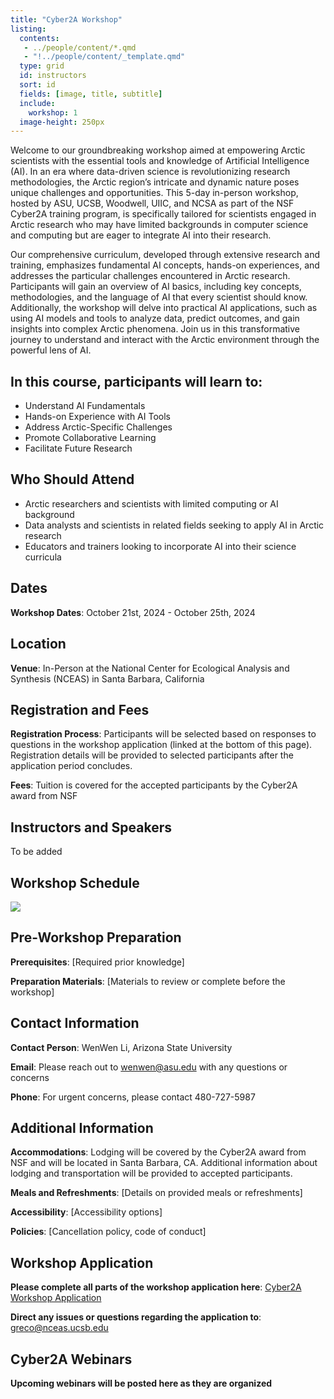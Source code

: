 ```yaml
---
title: "Cyber2A Workshop"
listing:
  contents:
   - ../people/content/*.qmd
   - "!../people/content/_template.qmd"
  type: grid 
  id: instructors
  sort: id
  fields: [image, title, subtitle]
  include:
    workshop: 1
  image-height: 250px
---
```


Welcome to our groundbreaking workshop aimed at empowering Arctic scientists with the essential tools and knowledge of Artificial Intelligence (AI). In an era where data-driven science is revolutionizing research methodologies, the Arctic region's intricate and dynamic nature poses unique challenges and opportunities. This 5-day in-person workshop, hosted by ASU, UCSB, Woodwell, UIIC, and NCSA as part of the NSF Cyber2A training program, is specifically tailored for scientists engaged in Arctic research who may have limited backgrounds in computer science and computing but are eager to integrate AI into their research.

Our comprehensive curriculum, developed through extensive research and training, emphasizes fundamental AI concepts, hands-on experiences, and addresses the particular challenges encountered in Arctic research. Participants will gain an overview of AI basics, including key concepts, methodologies, and the language of AI that every scientist should know. Additionally, the workshop will delve into practical AI applications, such as using AI models and tools to analyze data, predict outcomes, and gain insights into complex Arctic phenomena. Join us in this transformative journey to understand and interact with the Arctic environment through the powerful lens of AI.

## In this course, participants will learn to:

- Understand AI Fundamentals
- Hands-on Experience with AI Tools
- Address Arctic-Specific Challenges
- Promote Collaborative Learning
- Facilitate Future Research

## Who Should Attend

- Arctic researchers and scientists with limited computing or AI background
- Data analysts and scientists in related fields seeking to apply AI in Arctic research
- Educators and trainers looking to incorporate AI into their science curricula

## Dates

**Workshop Dates**: October 21st, 2024 - October 25th, 2024

## Location

**Venue**: In-Person at the National Center for Ecological Analysis and Synthesis (NCEAS) in Santa Barbara, California

## Registration and Fees

**Registration Process**: Participants will be selected based on responses to questions in the workshop application (linked at the bottom of this page). Registration details will be provided to selected participants after the application period concludes.

**Fees**: Tuition is covered for the accepted participants by the Cyber2A award from NSF

## Instructors and Speakers

To be added

:::{#instructors}
:::

## Workshop Schedule

![](Cyber2AScheduleDraft.PNG)

## Pre-Workshop Preparation

**Prerequisites**: [Required prior knowledge]

**Preparation Materials**: [Materials to review or complete before the workshop]

## Contact Information

**Contact Person**: WenWen Li, Arizona State University

**Email**: Please reach out to [wenwen@asu.edu](mailto:wenwen@asu.edu) with any questions or concerns

**Phone**: For urgent concerns, please contact 480-727-5987

## Additional Information

**Accommodations**: Lodging will be covered by the Cyber2A award from NSF and will be located in Santa Barbara, CA. Additional information about lodging and transportation will be provided to accepted participants.

**Meals and Refreshments**: [Details on provided meals or refreshments]

**Accessibility**: [Accessibility options]

**Policies**: [Cancellation policy, code of conduct]

## Workshop Application

**Please complete all parts of the workshop application here**: [Cyber2A Workshop Application](https://forms.gle/BbPMen1KCCAmgham7)

**Direct any issues or questions regarding the application to**: [greco@nceas.ucsb.edu](mailto:greco@nceas.ucsb.edu)

## Cyber2A Webinars

**Upcoming webinars will be posted here as they are organized**

